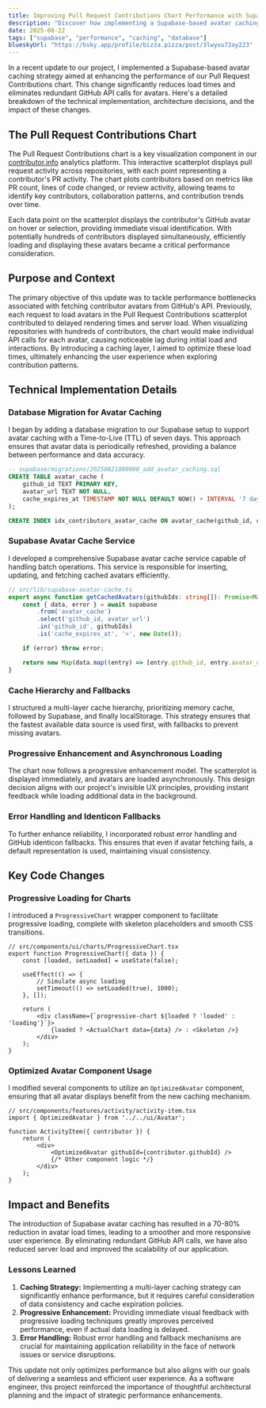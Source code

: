 ```yaml
---
title: Improving Pull Request Contributions Chart Performance with Supabase Avatar Caching
description: "Discover how implementing a Supabase-based avatar caching strategy dramatically improved our Pull Request Contributions chart performance by reducing load times and eliminating redundant GitHub API calls."
date: 2025-08-22
tags: ["supabase", "performance", "caching", "database"]
blueskyUrl: "https://bsky.app/profile/bizza.pizza/post/3lwyvu72ay223"
---
```



In a recent update to our project, I implemented a Supabase-based avatar caching strategy aimed at enhancing the performance of our Pull Request Contributions chart. This change significantly reduces load times and eliminates redundant GitHub API calls for avatars. Here's a detailed breakdown of the technical implementation, architecture decisions, and the impact of these changes.

<OptimizedImage src="https://res.cloudinary.com/bdougie/image/upload/v1761006255/blog/pr-cached_wghosh.gif" alt="pr cached example" />

## The Pull Request Contributions Chart

The Pull Request Contributions chart is a key visualization component in our [contributor.info](https://contributor.info/docs/contribution-analytics) analytics platform. This interactive scatterplot displays pull request activity across repositories, with each point representing a contributor's PR activity. The chart plots contributors based on metrics like PR count, lines of code changed, or review activity, allowing teams to identify key contributors, collaboration patterns, and contribution trends over time.

Each data point on the scatterplot displays the contributor's GitHub avatar on hover or selection, providing immediate visual identification. With potentially hundreds of contributors displayed simultaneously, efficiently loading and displaying these avatars became a critical performance consideration.

## Purpose and Context

The primary objective of this update was to tackle performance bottlenecks associated with fetching contributor avatars from GitHub's API. Previously, each request to load avatars in the Pull Request Contributions scatterplot contributed to delayed rendering times and server load. When visualizing repositories with hundreds of contributors, the chart would make individual API calls for each avatar, causing noticeable lag during initial load and interactions. By introducing a caching layer, I aimed to optimize these load times, ultimately enhancing the user experience when exploring contribution patterns.

## Technical Implementation Details

### Database Migration for Avatar Caching

I began by adding a database migration to our Supabase setup to support avatar caching with a Time-to-Live (TTL) of seven days. This approach ensures that avatar data is periodically refreshed, providing a balance between performance and data accuracy.

```sql
-- supabase/migrations/20250821000000_add_avatar_caching.sql
CREATE TABLE avatar_cache (
    github_id TEXT PRIMARY KEY,
    avatar_url TEXT NOT NULL,
    cache_expires_at TIMESTAMP NOT NULL DEFAULT NOW() + INTERVAL '7 days'
);

CREATE INDEX idx_contributors_avatar_cache ON avatar_cache(github_id, cache_expires_at);
```

### Supabase Avatar Cache Service

I developed a comprehensive Supabase avatar cache service capable of handling batch operations. This service is responsible for inserting, updating, and fetching cached avatars efficiently.

```typescript
// src/lib/supabase-avatar-cache.ts
export async function getCachedAvatars(githubIds: string[]): Promise<Map<string, string>> {
    const { data, error } = await supabase
        .from('avatar_cache')
        .select('github_id, avatar_url')
        .in('github_id', githubIds)
        .is('cache_expires_at', '>', new Date());

    if (error) throw error;

    return new Map(data.map((entry) => [entry.github_id, entry.avatar_url]));
}
```

### Cache Hierarchy and Fallbacks

I structured a multi-layer cache hierarchy, prioritizing memory cache, followed by Supabase, and finally localStorage. This strategy ensures that the fastest available data source is used first, with fallbacks to prevent missing avatars.

### Progressive Enhancement and Asynchronous Loading

The chart now follows a progressive enhancement model. The scatterplot is displayed immediately, and avatars are loaded asynchronously. This design decision aligns with our project's invisible UX principles, providing instant feedback while loading additional data in the background.

### Error Handling and Identicon Fallbacks

To further enhance reliability, I incorporated robust error handling and GitHub identicon fallbacks. This ensures that even if avatar fetching fails, a default representation is used, maintaining visual consistency.

## Key Code Changes

### Progressive Loading for Charts

I introduced a `ProgressiveChart` wrapper component to facilitate progressive loading, complete with skeleton placeholders and smooth CSS transitions.

```tsx
// src/components/ui/charts/ProgressiveChart.tsx
export function ProgressiveChart({ data }) {
    const [loaded, setLoaded] = useState(false);
    
    useEffect(() => {
        // Simulate async loading
        setTimeout(() => setLoaded(true), 1000);
    }, []);
    
    return (
        <div className={`progressive-chart ${loaded ? 'loaded' : 'loading'}`}>
            {loaded ? <ActualChart data={data} /> : <Skeleton />}
        </div>
    );
}
```

### Optimized Avatar Component Usage

I modified several components to utilize an `OptimizedAvatar` component, ensuring that all avatar displays benefit from the new caching mechanism.

```tsx
// src/components/features/activity/activity-item.tsx
import { OptimizedAvatar } from '../../ui/Avatar';

function ActivityItem({ contributor }) {
    return (
        <div>
            <OptimizedAvatar githubId={contributor.githubId} />
            {/* Other component logic */}
        </div>
    );
}
```

## Impact and Benefits

The introduction of Supabase avatar caching has resulted in a 70-80% reduction in avatar load times, leading to a smoother and more responsive user experience. By eliminating redundant GitHub API calls, we have also reduced server load and improved the scalability of our application.

### Lessons Learned

1. **Caching Strategy:** Implementing a multi-layer caching strategy can significantly enhance performance, but it requires careful consideration of data consistency and cache expiration policies.
2. **Progressive Enhancement:** Providing immediate visual feedback with progressive loading techniques greatly improves perceived performance, even if actual data loading is delayed.
3. **Error Handling:** Robust error handling and fallback mechanisms are crucial for maintaining application reliability in the face of network issues or service disruptions.

This update not only optimizes performance but also aligns with our goals of delivering a seamless and efficient user experience. As a software engineer, this project reinforced the importance of thoughtful architectural planning and the impact of strategic performance enhancements.
